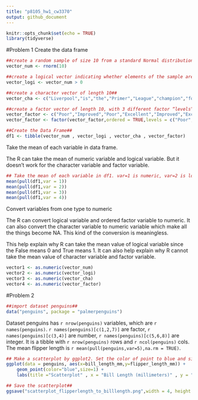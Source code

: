 ```yaml
---
title: "p8105_hw1_cw3370"
output: github_document
---
```


```r
knitr::opts_chunk$set(echo = TRUE)
library(tidyverse)
```

#Problem 1
Create the data frame 
```r
##create a random sample of size 10 from a standard Normal distribution##
vector_num <- rnorm(10)

##create a logical vector indicating whether elements of the sample are greater than 0##
vector_logi <- vector_num > 0

##create a character vector of length 10##
vector_cha <- c("Liverpool","is","the","Primer","League","champion","for","the","2019-2020","season")

##create a factor vector of length 10, with 3 different factor “levels”,the levels is Poor,Improved,Excellent##
vector_factor <- c("Poor","Improved","Poor","Excellent","Improved","Excellent","Poor","Excellent","Improved","Excellent")
vector_factor <- factor(vector_factor,ordered = TRUE,levels = c("Poor","Improved","Excellent"))

##Create the Data Frame##
df1 <- tibble(vector_num , vector_logi , vector_cha , vector_factor)
```

Take the mean of each variable in data frame.

The R can take the mean of numeric variable and logical variable. But it doesn't work for the character variable and factor variable.
```r
## Take the mean of each variable in df1. var=1 is numeric, var=2 is logical, var=3 is character, var=4 is factor##
mean(pull(df1,var = 1))
mean(pull(df1,var = 2))
mean(pull(df1,var = 3))
mean(pull(df1,var = 4))
```

Convert variables from one type to numeric

The R can convert logical variable and ordered factor variable to numeric. It can also convert the character variable to numeric variable which make all the things become NA. This kind of the conversion is meaningless.

This help explain why R can take the mean value of logical variable since the False means 0 and True means 1. It can also help explain why R cannot take the mean value of character variable and factor variable.
```r
vector1 <- as.numeric(vector_num)
vector2 <- as.numeric(vector_logi)
vector3 <- as.numeric(vector_cha)
vector4 <- as.numeric(vector_factor)
```

#Problem 2
```r
##import dataset penguins##
data("penguins", package = "palmerpenguins")
```

Dataset penguins has `r nrow(penguins)` variables, which are `r names(penguins)`. `r names(penguins)[c(1,2,7)]` are factor, `r names(penguins)[c(3,4)]` are number, `r names(penguins)[c(5,6,8)]` are integer. It is a tibble with `r nrow(penguins)` rows and `r ncol(penguins)` cols. The mean flipper length is `r mean(pull(penguins,var=5),na.rm = TRUE)`.
```r
## Make a scatterplot by ggplot2. Set the color of point to blue and size of point to 1. Name the titile, x axis and y axis. ##
ggplot(data = penguins, aes(x=bill_length_mm,y=flipper_length_mm)) + 
    geom_point(color="blue",size=1) +
    labs(title ="Scatterplot" , x = "Bill Length (millimeters)" , y = "Flipper Length (millimeters)")

## Save the scatterplot##
ggsave("scatterplot_flipperlength_to_billlength.png",width = 4, height = 4)
```

